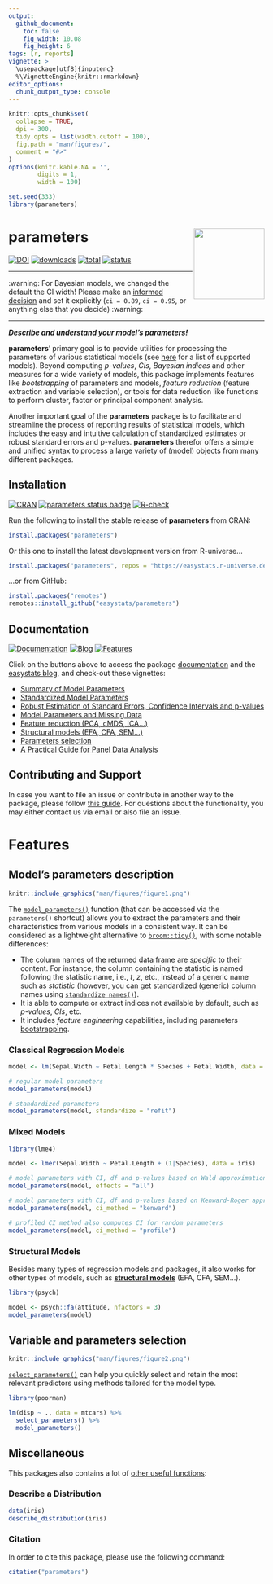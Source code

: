 ```yaml
---
output: 
  github_document:
    toc: false
    fig_width: 10.08
    fig_height: 6
tags: [r, reports]
vignette: >
  \usepackage[utf8]{inputenc}
  %\VignetteEngine{knitr::rmarkdown}
editor_options: 
  chunk_output_type: console
---
```


```r
knitr::opts_chunk$set(
  collapse = TRUE,
  dpi = 300,
  tidy.opts = list(width.cutoff = 100),
  fig.path = "man/figures/",
  comment = "#>"
)
options(knitr.kable.NA = '',
        digits = 1,
        width = 100)

set.seed(333)
library(parameters)
```

# parameters <img src="man/figures/logo.png" align="right" height="139" />

[![DOI](https://joss.theoj.org/papers/10.21105/joss.02445/status.svg)](https://doi.org/10.21105/joss.02445)
[![downloads](http://cranlogs.r-pkg.org/badges/parameters)](https://cran.r-project.org/package=parameters)
[![total](https://cranlogs.r-pkg.org/badges/grand-total/parameters)](https://cranlogs.r-pkg.org/) 
[![status](https://tinyverse.netlify.com/badge/parameters)](https://CRAN.R-project.org/package=parameters)

------------------------------------------------------------------------

:warning: For Bayesian models, we changed the default the CI width! Please make an [informed
decision](https://easystats.github.io/bayestestR/articles/credible_interval.html)
and set it explicitly (`ci = 0.89`, `ci = 0.95`, or anything else that
you decide) :warning:

------------------------------------------------------------------------

***Describe and understand your model's parameters!***

**parameters**' primary goal is to provide utilities for processing the parameters of various statistical models (see [here](https://easystats.github.io/insight/) for a list of supported models). Beyond computing *p-values*, *CIs*, *Bayesian indices* and other measures for a wide variety of models, this package implements features like *bootstrapping* of parameters and models, *feature reduction* (feature extraction and variable selection), or tools for data reduction like functions to perform cluster, factor or principal component analysis.

Another important goal of the **parameters** package is to facilitate and streamline the process of reporting results of statistical models, which includes the easy and intuitive calculation of standardized estimates or robust standard errors and p-values. **parameters** therefor offers a simple and unified syntax to process a large variety of (model) objects from many different packages.

## Installation

[![CRAN](http://www.r-pkg.org/badges/version/parameters)](https://cran.r-project.org/package=parameters) [![parameters status badge](https://easystats.r-universe.dev/badges/parameters)](https://easystats.r-universe.dev) [![R-check](https://github.com/easystats/parameters/workflows/R-check/badge.svg?branch=main)](https://github.com/easystats/parameters/actions)

Run the following to install the stable release of **parameters** from CRAN:

```r
install.packages("parameters")
```

Or this one to install the latest development version from R-universe...

```r
install.packages("parameters", repos = "https://easystats.r-universe.dev")
```

...or from GitHub:

```r
install.packages("remotes")
remotes::install_github("easystats/parameters")
```

## Documentation

[![Documentation](https://img.shields.io/badge/documentation-parameters-orange.svg?colorB=E91E63)](https://easystats.github.io/parameters/)
[![Blog](https://img.shields.io/badge/blog-easystats-orange.svg?colorB=FF9800)](https://easystats.github.io/blog/posts/)
[![Features](https://img.shields.io/badge/features-parameters-orange.svg?colorB=2196F3)](https://easystats.github.io/parameters/reference/index.html) 

Click on the buttons above to access the package [documentation](https://easystats.github.io/parameters/) and the [easystats blog](https://easystats.github.io/blog/posts/), and check-out these vignettes:

- [Summary of Model Parameters](https://easystats.github.io/parameters/articles/model_parameters.html)
- [Standardized Model Parameters](https://easystats.github.io/parameters/articles/model_parameters_standardized.html)
- [Robust Estimation of Standard Errors, Confidence Intervals and p-values](https://easystats.github.io/parameters/articles/model_parameters_robust.html)
- [Model Parameters and Missing Data](https://easystats.github.io/parameters/articles/model_parameters_mice.html)
- [Feature reduction (PCA, cMDS, ICA...)](https://easystats.github.io/parameters/articles/parameters_reduction.html)
- [Structural models (EFA, CFA, SEM...)](https://easystats.github.io/parameters/articles/efa_cfa.html)
- [Parameters selection](https://easystats.github.io/parameters/articles/parameters_selection.html)
- [A Practical Guide for Panel Data Analysis](https://easystats.github.io/datawizard/articles/demean.html)

## Contributing and Support

In case you want to file an issue or contribute in another way to the package, please follow [this guide](https://github.com/easystats/parameters/blob/master/.github/CONTRIBUTING.md). For questions about the functionality, you may either contact us via email or also file an issue.


# Features
 
## Model's parameters description

```r
knitr::include_graphics("man/figures/figure1.png")
```

The [`model_parameters()`](https://easystats.github.io/parameters/articles/model_parameters.html) function (that can be accessed via the `parameters()` shortcut) allows you to extract the parameters and their characteristics from various models in a consistent way. It can be considered as a lightweight alternative to [`broom::tidy()`](https://github.com/tidymodels/broom), with some notable differences: 

- The column names of the returned data frame are *specific* to their content. For instance, the column containing the statistic is named following the statistic name, i.e., *t*, *z*, etc., instead of a generic name such as *statistic* (however, you can get standardized (generic) column names using [`standardize_names()`](https://easystats.github.io/insight/reference/standardize_names.html)).
- It is able to compute or extract indices not available by default, such as *p-values*, *CIs*, etc.
- It includes *feature engineering* capabilities, including parameters [bootstrapping](https://easystats.github.io/parameters/reference/bootstrap_parameters.html).


### Classical Regression Models

```r
model <- lm(Sepal.Width ~ Petal.Length * Species + Petal.Width, data = iris)

# regular model parameters
model_parameters(model)

# standardized parameters
model_parameters(model, standardize = "refit")
```

### Mixed Models

```r
library(lme4)

model <- lmer(Sepal.Width ~ Petal.Length + (1|Species), data = iris)

# model parameters with CI, df and p-values based on Wald approximation
model_parameters(model, effects = "all")

# model parameters with CI, df and p-values based on Kenward-Roger approximation
model_parameters(model, ci_method = "kenward")

# profiled CI method also computes CI for random parameters
model_parameters(model, ci_method = "profile")
```

### Structural Models

Besides many types of regression models and packages, it also works for other types of models, such as [**structural models**](https://easystats.github.io/parameters/articles/efa_cfa.html) (EFA, CFA, SEM...).

```r
library(psych)

model <- psych::fa(attitude, nfactors = 3)
model_parameters(model)
```



## Variable and parameters selection

```r
knitr::include_graphics("man/figures/figure2.png")
```

[`select_parameters()`](https://easystats.github.io/parameters/articles/parameters_selection.html) can help you quickly select and retain the most relevant predictors using methods tailored for the model type.

```r
library(poorman)

lm(disp ~ ., data = mtcars) %>% 
  select_parameters() %>% 
  model_parameters()
```

## Miscellaneous

This packages also contains a lot of [other useful functions](https://easystats.github.io/parameters/reference/index.html):

### Describe a Distribution

```r
data(iris)
describe_distribution(iris)
```

### Citation

In order to cite this package, please use the following command:

```r
citation("parameters")
```
